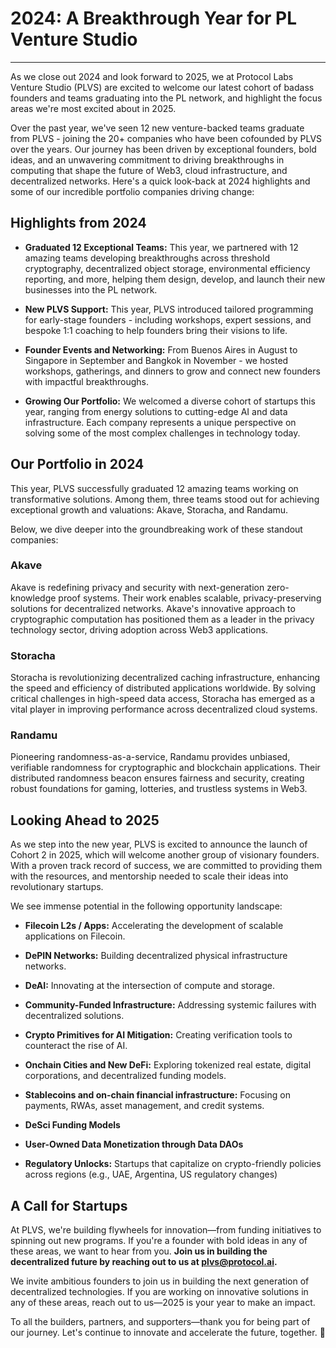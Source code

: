 # 2024: A Breakthrough Year for PL Venture Studio

<hr/>

As we close out 2024 and look forward to 2025, we at Protocol Labs Venture Studio (PLVS) are excited to welcome our latest cohort of badass founders and teams graduating into the PL network, and highlight the focus areas we're most excited about in 2025.

Over the past year, we've seen 12 new venture-backed teams graduate from PLVS - joining the 20+ companies who have been cofounded by PLVS over the years. Our journey has been driven by exceptional founders, bold ideas, and an unwavering commitment to driving breakthroughs in computing that shape the future of Web3, cloud infrastructure, and decentralized networks. Here's a quick look-back at 2024 highlights and some of our incredible portfolio companies driving change:

## Highlights from 2024

- **Graduated 12 Exceptional Teams:** This year, we partnered with 12 amazing teams developing breakthroughs across threshold cryptography, decentralized object storage, environmental efficiency reporting, and more, helping them design, develop, and launch their new businesses into the PL network.

- **New PLVS Support:** This year, PLVS introduced tailored programming for early-stage founders - including workshops, expert sessions, and bespoke 1:1 coaching to help founders bring their visions to life.

- **Founder Events and Networking:** From Buenos Aires in August to Singapore in September and Bangkok in November - we hosted workshops, gatherings, and dinners to grow and connect new founders with impactful breakthroughs.

- **Growing Our Portfolio:** We welcomed a diverse cohort of startups this year, ranging from energy solutions to cutting-edge AI and data infrastructure. Each company represents a unique perspective on solving some of the most complex challenges in technology today.

## Our Portfolio in 2024

This year, PLVS successfully graduated 12 amazing teams working on transformative solutions. Among them, three teams stood out for achieving exceptional growth and valuations: Akave, Storacha, and Randamu.

Below, we dive deeper into the groundbreaking work of these standout companies:

### Akave

Akave is redefining privacy and security with next-generation zero-knowledge proof systems. Their work enables scalable, privacy-preserving solutions for decentralized networks. Akave's innovative approach to cryptographic computation has positioned them as a leader in the privacy technology sector, driving adoption across Web3 applications.

### Storacha

Storacha is revolutionizing decentralized caching infrastructure, enhancing the speed and efficiency of distributed applications worldwide. By solving critical challenges in high-speed data access, Storacha has emerged as a vital player in improving performance across decentralized cloud systems.

### Randamu

Pioneering randomness-as-a-service, Randamu provides unbiased, verifiable randomness for cryptographic and blockchain applications. Their distributed randomness beacon ensures fairness and security, creating robust foundations for gaming, lotteries, and trustless systems in Web3.

## Looking Ahead to 2025

As we step into the new year, PLVS is excited to announce the launch of Cohort 2 in 2025, which will welcome another group of visionary founders. With a proven track record of success, we are committed to providing them with the resources, and mentorship needed to scale their ideas into revolutionary startups.

We see immense potential in the following opportunity landscape:

- **Filecoin L2s / Apps:** Accelerating the development of scalable applications on Filecoin.

- **DePIN Networks:** Building decentralized physical infrastructure networks.

- **DeAI:** Innovating at the intersection of compute and storage.

- **Community-Funded Infrastructure:** Addressing systemic failures with decentralized solutions.

- **Crypto Primitives for AI Mitigation:** Creating verification tools to counteract the rise of AI.

- **Onchain Cities and New DeFi:** Exploring tokenized real estate, digital corporations, and decentralized funding models.

- **Stablecoins and on-chain financial infrastructure:** Focusing on payments, RWAs, asset management, and credit systems.

- **DeSci Funding Models**

- **User-Owned Data Monetization through Data DAOs**

- **Regulatory Unlocks:** Startups that capitalize on crypto-friendly policies across regions (e.g., UAE, Argentina, US regulatory changes)

## A Call for Startups

At PLVS, we're building flywheels for innovation—from funding initiatives to spinning out new programs. If you're a founder with bold ideas in any of these areas, we want to hear from you. **Join us in building the decentralized future by reaching out to us at [plvs@protocol.ai](mailto:plvs@protocol.ai).**

We invite ambitious founders to join us in building the next generation of decentralized technologies. If you are working on innovative solutions in any of these areas, reach out to us—2025 is your year to make an impact.

To all the builders, partners, and supporters—thank you for being part of our journey. Let's continue to innovate and accelerate the future, together. 💪